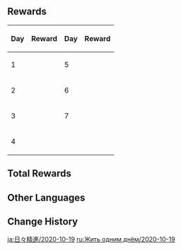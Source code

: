 {{Event
|name              = Seize the Day 2020-10-19
|image             = Seize the Day.jpg
|type              = In-Game
|group             = Login
|time_known        = yes
|time_start        = 2020-10-19 04:00:00
|time_end          = 2020-11-25 03:59:59
}}

==Rewards==
{| class="wikitable align-center"
!Day!!Reward!!Day!!Reward
|-
|1||{{Card|Hero's Wit|3}}
|5||{{Card|Hero's Wit|5}}
|-
|2||{{Card|Mystic Enhancement Ore|6}}
|6||{{Card|Mystic Enhancement Ore|10}}
|-
|3||{{Card|Primogem|100}}
|7||{{Card|Primogem|200}}
|-
|4||{{Card|Mora|50,000}}
|colspan=2|
|}

==Total Rewards==
{{Event Rewards
|Primogem = 300
|Mora = 50,000
|Hero's Wit = 8
|Mystic Enhancement Ore = 16
|sort = Primogem,Mora,Hero's Wit,Mystic Enhancement Ore
}}

==Other Languages==
{{Other Languages|Transclude=Seize the Day}}

==Change History==
{{Change History|1.0}}

[[ja:日々精進/2020-10-19]]
[[ru:Жить одним днём/2020-10-19]]